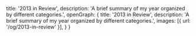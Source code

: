   title: '2013 in Review',
  description: 'A brief summary of my year organized by different categories.',
  openGraph: {
    title: '2013 in Review',
    description: 'A brief summary of my year organized by different categories.',
    images: [{ url: '/og/2013-in-review' }],
  }
}